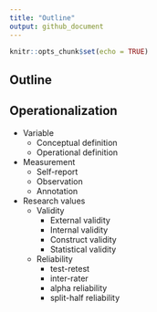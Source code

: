 ```yaml
---
title: "Outline"
output: github_document
---
```


```r
knitr::opts_chunk$set(echo = TRUE)
```

## Outline

## Operationalization
* Variable
   + Conceptual definition
   + Operational definition

* Measurement
   + Self-report
   + Observation
   + Annotation

* Research values
   + Validity
      - External validity
      - Internal validity
      - Construct validity
      - Statistical validity
   + Reliability
      - test-retest
      - inter-rater
      - alpha reliability
      - split-half reliability


